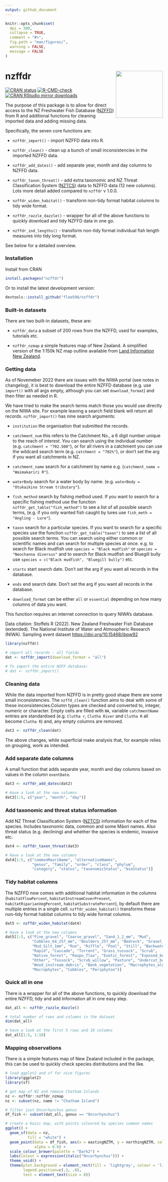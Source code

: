 ```yaml
---
output: github_document
---
```


```r
knitr::opts_chunk$set(
  dpi = 300,
  collapse = TRUE,
  comment = "#>",
  fig.path = "man/figures/",
  warning = FALSE,
  message = FALSE 
)
```

# nzffdr <img src="man/figures/nzffdr_hex.svg" align="right" height="150"/></a>

<!-- badges: start -->

[![CRAN status](https://www.r-pkg.org/badges/version/nzffdr)](https://CRAN.R-project.org/package=nzffdr) [![R-CMD-check](https://github.com/flee598/nzffdr/workflows/R-CMD-check/badge.svg)](https://github.com/flee598/nzffdr/actions) [![CRAN RStudio mirror downloads](https://cranlogs.r-pkg.org/badges/grand-total/nzffdr)](https://r-pkg.org/pkg/nzffdr)

<!-- badges: end -->

The purpose of this package is to allow for direct access to the NZ Freshwater Fish Database ([NZFFD](https://nzffdms.niwa.co.nz/search)) from R and additional functions for cleaning imported data and adding missing data.

Specifically, the seven core functions are:

-   `nzffdr_import()` - import NZFFD data into R.

-   `nzffdr_clean()` - clean up a bunch of small inconsistencies in the imported NZFFD data.

-   `nzffdr_add_dates()` - add separate year, month and day columns to NZFFD data.

-   `nzffdr_taxon_threat()` - add extra taxonomic and NZ Threat Classification System ([NZTCS](https://nztcs.org.nz)) data to NZFFD data (12 new columns). Lots more detail added compared to `nzffdr` v 1.0.0.

-   `nzffdr_widen_habitat()` - transform non-tidy format habitat columns to tidy wide format.

-   `nzffdr_razzle_dazzle()` - wrapper for all of the above functions to quickly download and tidy NZFFD data in one go.

-   `nzffdr_ind_lengths()` - transform non-tidy format individual fish length measures into tidy long format.

See below for a detailed overview.

### Installation

Install from CRAN
```r
install.packages("nzffdr")
```

Or to install the latest development version:

```r
devtools::install_github("flee598/nzffdr")
```

### Built-in datasets

There are two built-in datasets, these are:

-   `nzffdr_data` a subset of 200 rows from the NZFFD, used for examples, tutorials etc.

-   `nzffdr_nzmap` a simple features map of New Zealand. A simplified version of the 1:150k NZ map outline available from [Land Information New Zealand](https://www.linz.govt.nz).

### Getting data

As of Novemeber 2022 there are issues with the NIWA portal (see notes in changelog), it is best to download the entire NZFFD database (e.g. use `import()` with all args empty, although you can set `download_format`) and then filter as needed in R.

We have tried to make the search terms match those you would use directly on the NIWA site. For example leaving a search field blank will return all records. `nzffdr_import()` has nine search arguments:

-   `institution` the organisation that submitted the records.

-   `catchment_num` this refers to the Catchment No., a 6 digit number unique to the reach of interest. You can search using the individual number (e.g. `catchment = "702.500"`), or for all rivers in a catchment you can use the wildcard search term (e.g. `catchment = "702%"`), or don't set the arg if you want all catchments in NZ.

-   `catchment_name` search for a catchment by name e.g. (`catchment_name = "Waimakariri R"`).

-   `waterBody` search for a water body by name. (e.g. `waterBody = "Otukaikino Stream tributary"`).

-   `fish_method` search by fishing method used. If you want to search for a specific fishing method use the function `nzffdr_get_table("fish_method")` to see a list of all possible search terms, (e.g. if you only wanted fish caught by lures use `fish_meth = "Angling - Lure"`).

-   `taxon` search for a particular species. If you want to search for a specific species use the function `nzffdr_get_table("taxon")` to see a list of all possible search terms. You can search using either common or scientific names and can search for multiple species at once. e.g. to search for Black mudfish use `species = "Black mudfish"` or `species = "Neochanna diversus"` and to search for Black mudfish and Bluegill bully use `species = c("Black mudfish", "Bluegill bully")` etc.

-   `starts` start search date. Don't set the arg if you want all records in the database.

-   `ends` end search date. Don't set the arg if you want all records in the database.

-   `download_format` can be either `all` or `essential` depending on how many columns of data you want.

This function requires an internet connection to query NIWA's database.

Data citation: Stoffels R (2022). New Zealand Freshwater Fish Database (extended). The National Institute of Water and Atmospheric Research (NIWA). Sampling event dataset <https://doi.org/10.15468/jbpw92>

```r
library(nzffdr)

# import all records - all fields
dat <- nzffdr_import(download_format = "all")

# To import the entire NZFF database:
# dat <- nzffdr_import()
```

### Cleaning data

While the data imported from NZFFD is in pretty good shape there are some small inconsistencies. The `nzffd_clean()` function aims to deal with some of these inconsistencies.Column types are checked and converted to, integer, numeric or character. Empty cells are filled with `NA`, variable `catchmentName` entries are standardised (e.g. `Clutha r`, `Clutha River` and `Clutha R` all become `Clutha R`) and, any empty columns are removed.

```r
dat2 <- nzffdr_clean(dat)
```

The above changes, while superficial make analysis that, for example relies on grouping, work as intended.

### Add separate date columns

A small function that adds separate year, month and day columns based on values in the column `eventDate`.

```r
dat3 <- nzffdr_add_dates(dat2)

# Have a look at the new columns
dat3[1:5, c("year", "month", "day")]
```

### Add taxonomic and threat status information

Add NZ Threat Classification System ([NZTCS](https://nztcs.org.nz)) information for each of the species. Includes taxonomic data, common and some Māori names. Also threat status (e.g. declining) and whether the species is endemic, invasive etc.

```r
dat4 <- nzffdr_taxon_threat(dat3)

# Have a look at the new columns
dat4[1:5, c("commonMaoriName", "alternativeNames",
            "genus", "family", "order", "class", "phylum",
            "category", "status", "taxonomicStatus", "bioStatus")]
```

### Tidy habitat columns

The NZFFD now comes with additional habitat information in the columns (`habitatFlowPercent`, `habitatInstreamCoverPresent`, `habitatRiparianVegPercent`, `habitatSubstratePercent`), by default there are multiple entries in a single cell. `nzffdr_widen_habitat()` transforms these non-tidy format habitat columns to tidy wide format columns.

```r
dat5 <- nzffdr_widen_habitat(dat4)

# Have a look at the new columns
dat5[1:5, c("Fine_gravel", "Coarse_gravel", "Sand_1_2_mm", "Mud", 
            "Cobbles_64_257_mm", "Boulders_257_mm", "Bedrock", "Gravel_3_64_mm",
            "Mud_Silt_1mm", "Run", "Riffle", "Pool", "Still", "Backwater",
            "Rapid", "Cascade", "Torrent", "Grass_tussock", "Scrub",
            "Native_forest", "Raupo_flax", "Exotic_forest", "Exposed_bed",
            "Other", "Tussock", "Scrub_willow", "Pasture", "Undercut_banks",
            "Wood_instream_debris", "Bank_vegetation", "Macrophytes_algae",
            "Macrophytes", "Cobbles", "Periphyton")]
```

### Quick all in one

There is a wrapper for all of the above functions, to quickly download the entire NZFFD, tidy and add information all in one easy step.

```r
dat_all <- nzffdr_razzle_dazzle()

# total number of rows and columns in the dataset
dim(dat_all)

# have a look at the first 5 rows and 10 columns
dat_all[1:5, 1:10]

```

### Mapping observations

There is a simple features map of New Zealand included in the package, this can be used to quickly check species distributions and the like.

```r
# load ggplot2 and sf for nice figures
library(ggplot2)
library(sf)

# get map of NZ and remove Chatham Islands
nz <- nzffdr::nzffdr_nzmap
nz <- subset(nz, name != "Chatham Island")

# filter just Oncorhynchus genus 
df_fish <- subset(dat_all, genus == "Oncorhynchus")

# create a basic map, with points coloured by species common names
ggplot() +
  geom_sf(data = nz,
          fill = "white") +
  geom_point(data = df_fish, aes(x = eastingNZTM, y = northingNZTM, colour = taxonCommonName),
             alpha = 0.6) +
  scale_colour_brewer(palette = "Dark2") +
  labs(colour = expression(italic("Oncorhynchus"))) +
  theme_void() +
  theme(plot.background = element_rect(fill = 'lightgrey', colour = 'lightgrey'),
        legend.position=c(.3, .8),
        text = element_text(size = 8))
```
